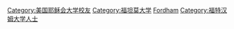 [[Category:美国耶稣会大学校友|Category:美国耶稣会大学校友]]
[[Category:福坦莫大学|Category:福坦莫大学]]
[[Category:纽约州各高校校友|Fordham]]
[[Category:福特汉姆大学人士|Category:福特汉姆大学人士]]